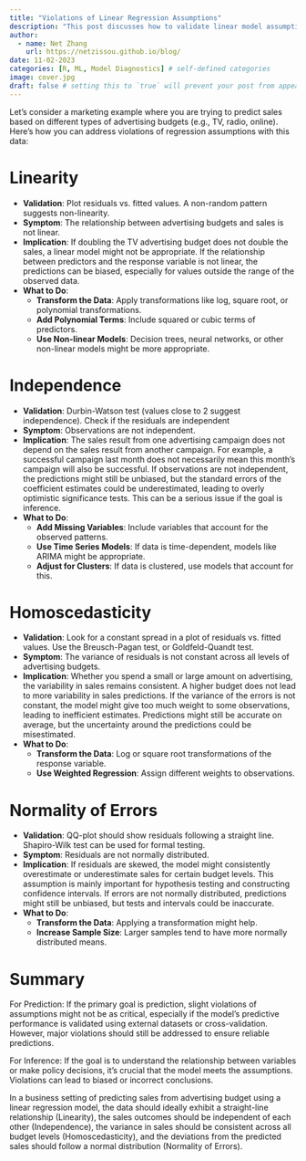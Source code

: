 ```yaml
---
title: "Violations of Linear Regression Assumptions"
description: "This post discusses how to validate linear model assumptions, the implication of the violation, and follow-up actions."
author:
  - name: Net Zhang
    url: https://netzissou.github.io/blog/
date: 11-02-2023
categories: [R, ML, Model Diagnostics] # self-defined categories
image: cover.jpg
draft: false # setting this to `true` will prevent your post from appearing on your listing page until you're ready!
---
```


Let's consider a marketing example where you are trying to predict sales based on different types of advertising budgets (e.g., TV, radio, online). Here's how you can address violations of regression assumptions with this data:

# Linearity
- **Validation**: Plot residuals vs. fitted values. A non-random pattern suggests non-linearity.
- **Symptom**: The relationship between advertising budgets and sales is not linear. 
- **Implication**: If doubling the TV advertising budget does not double the sales, a linear model might not be appropriate. If the relationship between predictors and the response variable is not linear, the predictions can be biased, especially for values outside the range of the observed data.
- **What to Do**: 
  - **Transform the Data**: Apply transformations like log, square root, or polynomial transformations.
  - **Add Polynomial Terms**: Include squared or cubic terms of predictors.
  - **Use Non-linear Models**: Decision trees, neural networks, or other non-linear models might be more appropriate.
  
# Independence
- **Validation**: Durbin-Watson test (values close to 2 suggest independence). Check if the residuals are independent
- **Symptom**: Observations are not independent.
- **Implication**: The sales result from one advertising campaign does not depend on the sales result from another campaign. For example, a successful campaign last month does not necessarily mean this month's campaign will also be successful. If observations are not independent, the predictions might still be unbiased, but the standard errors of the coefficient estimates could be underestimated, leading to overly optimistic significance tests. This can be a serious issue if the goal is inference.
- **What to Do**: 
  - **Add Missing Variables**: Include variables that account for the observed patterns.
  - **Use Time Series Models**: If data is time-dependent, models like ARIMA might be appropriate.
  - **Adjust for Clusters**: If data is clustered, use models that account for this.
  
# Homoscedasticity
- **Validation**: Look for a constant spread in a plot of residuals vs. fitted values. Use the Breusch-Pagan test, or Goldfeld-Quandt test.
- **Symptom**: The variance of residuals is not constant across all levels of advertising budgets.
- **Implication**: Whether you spend a small or large amount on advertising, the variability in sales remains consistent. A higher budget does not lead to more variability in sales predictions. If the variance of the errors is not constant, the model might give too much weight to some observations, leading to inefficient estimates. Predictions might still be accurate on average, but the uncertainty around the predictions could be misestimated.
- **What to Do**: 
  - **Transform the Data**: Log or square root transformations of the response variable.
  - **Use Weighted Regression**: Assign different weights to observations.
  
# Normality of Errors
- **Validation**: QQ-plot should show residuals following a straight line. Shapiro-Wilk test can be used for formal testing.
- **Symptom**: Residuals are not normally distributed.
- **Implication**: If residuals are skewed, the model might consistently overestimate or underestimate sales for certain budget levels. This assumption is mainly important for hypothesis testing and constructing confidence intervals. If errors are not normally distributed, predictions might still be unbiased, but tests and intervals could be inaccurate.
- **What to Do**: 
  - **Transform the Data**: Applying a transformation might help.
  - **Increase Sample Size**: Larger samples tend to have more normally distributed means.


# Summary

For Prediction: If the primary goal is prediction, slight violations of assumptions might not be as critical, especially if the model’s predictive performance is validated using external datasets or cross-validation. However, major violations should still be addressed to ensure reliable predictions.

For Inference: If the goal is to understand the relationship between variables or make policy decisions, it’s crucial that the model meets the assumptions. Violations can lead to biased or incorrect conclusions.

In a business setting of predicting sales from advertising budget using a linear regression model, the data should ideally exhibit a straight-line relationship (Linearity), the sales outcomes should be independent of each other (Independence), the variance in sales should be consistent across all budget levels (Homoscedasticity), and the deviations from the predicted sales should follow a normal distribution (Normality of Errors).


















